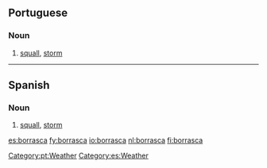 ==Portuguese==

===Noun===
{{pt-noun-f}}

# [[squall]], [[storm]]

[[Category:pt:Weather]]

----

==Spanish==

===Noun===
{{es-noun-f}}

# [[squall]], [[storm]]

[[Category:es:Weather]]

[[es:borrasca]]
[[fy:borrasca]]
[[io:borrasca]]
[[nl:borrasca]]
[[fi:borrasca]]